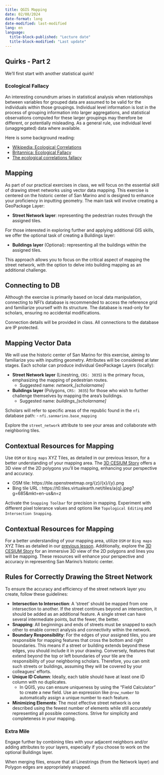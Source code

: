 ```yaml
---
title: QGIS Mapping
date: 02/08/2024
date-format: long
date-modified: last-modified
lang: en
language: 
  title-block-published: "Lecture date"
  title-block-modified: "Last update"
---
```


## Quirks - Part 2

We'll first start with another statistical quirk!

### Ecological Fallacy

An interesting conundrum arises in statistical analysis when relationships between variables for grouped data are assumed to be valid for the individuals within those groupings. Individual level information is lost in the process of grouping information into larger aggregations, and statistical observations computed for these larger groupings may therefore be different, or potentially misleading. As a general rule, use individual level (unaggregated) data where available.

Here is some background reading:

- [Wikipedia: Ecological Correlations](https://en.wikipedia.org/wiki/Ecological_correlation)
- [Britannica: Ecological Fallacy](https://www.britannica.com/science/ecological-fallacy)
- [The ecological correlations fallacy](https://simplexct.com/the-ecological-correlations-fallacy)

## Mapping
As part of our practical exercises in class, we will focus on the essential skill of drawing street networks using vector data mapping. This exercise is centered on the historic center of San Marino and is designed to enhance your proficiency in inputting geometry. The main task will involve creating a GeoPackage Layer:

- **Street Network layer**: representing the pedestrian routes through the assigned tiles. 

For those interested in exploring further and applying additional GIS skills, we offer the optional task of creating a Buildings layer:

- **Buildings layer** (Optional): representing all the buildings within the assigned tiles.

This approach allows you to focus on the critical aspect of mapping the street network, with the option to delve into building mapping as an additional challenge. 

## Connecting to DB
Although the exercise is primarily based on local data manipulation, connecting to NFI's database is recommended to access the reference grid and familiarize yourself with its structure. The database is read-only for scholars, ensuring no accidental modifications.

::: {.callout-tip}
Connection details will be provided in class. All connections to the database are IP protected.
:::

## Mapping Vector Data

We will use the historic center of San Marino for this exercise, aiming to familiarize you with inputting geometry. Attributes will be considered at later stages. Each scholar can produce individual GeoPackage Layers (locally):

- **Street Network layer** (Linestring, `CRS: 3035`) is the primary focus, emphasizing the mapping of pedestrian routes.
    - Suggested name: *network_[scholarname]*
- **Buildings layer**  (Polygons, `CRS: 3035`) for those who wish to further challenge themselves by mapping the area's buildings.
    - Suggested name: *buildings_[scholarname]*

Scholars will refer to specific areas of the republic found in the `nfi` database path:
    - `nfi.sanmarino.base_mapping`

Explore the `street_network` attribute to see your areas and collaborate with neighboring tiles.

## Contextual Resources for Mapping
Use `OSM` or `Bing maps` XYZ Tiles, as detailed in our previous lesson, for a better understanding of your mapping area. The [3D CESIUM Story](https://ion.cesium.com/stories/viewer/?id=0806b0b0-46ac-4a95-9410-92cac329574b) offers a 3D view of the 2D polygons you'll be mapping, enhancing your perspective and accuracy.

- OSM tile: https://tile.openstreetmap.org/{z}/{x}/{y}.png
- Bing tile URL : https://t0.tiles.virtualearth.net/tiles/a{q}.jpeg?g=685&mkt=en-us&n=z

::: {.callout-tip}
Activate the `Snapping Toolbar` for precision in mapping. Experiment with different pixel tolerance values and options like `Topological Editing` and `Intersection Snapping`.
:::

## Contextual Resources for Mapping
For a better understanding of your mapping area, utilize `OSM` or `Bing maps` XYZ Tiles as detailed in our [previous lesson](./qgis.qmd). Additionally, explore the [3D CESIUM Story](https://ion.cesium.com/stories/viewer/?id=0806b0b0-46ac-4a95-9410-92cac329574b) for an immersive 3D view of the 2D polygons and lines you will be mapping. These resources will enhance your perspective and accuracy in representing San Marino's historic center.

## Rules for Correctly Drawing the Street Network

To ensure the accuracy and efficiency of the street network layer you create, follow these guidelines:

- **Intersection to Intersection**: A 'street' should be mapped from one intersection to another. If the street continues beyond an intersection, it should be added as an additional feature. A single street can have several intermediate points, but the fewer, the better.
- **Snapping**: All beginnings and ends of streets must be snapped to each other to enable correct analysis and connectivity within the network.
- **Boundary Responsibility**: For the edges of your assigned tiles, you are responsible for mapping features that cross the bottom and right boundaries. This means if a street or building extends beyond these edges, you should include it in your drawing. Conversely, features that extend beyond the top or left boundaries of your tile are the responsibility of your neighboring scholars. Therefore, you can omit such streets or buildings, assuming they will be covered by your colleagues' efforts.
- **Unique ID Column**: Ideally, each table should have at least one ID column with no duplicates. 
    - In QGIS, you can ensure uniqueness by using the "Field Calculator" to create a new field. Use an expression like `@row_number` to automatically assign a unique number to each feature.
- **Minimizing Elements**: The most effective street network is one described using the fewest number of elements while still accurately representing all possible connections. Strive for simplicity and completeness in your mapping.

### Extra Mile 
Engage further by combining tiles with your adjacent neighbors and/or adding attributes to your layers, especially if you choose to work on the optional Buildings layer.

When merging files, ensure that all Linestrings (from the Network layer) and Polygon edges are appropriately snapped.